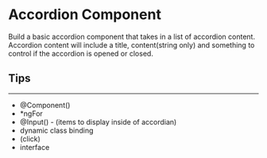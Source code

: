 
<Meta title="100 Angular Challenges/Accordion/MDX" />

# Accordion Component

Build a basic accordion component that takes in a list of accordion content. Accordion content will include a title, content(string only) and something to control if the accordion is opened or closed.

## Tips

---

- @Component()
- \*ngFor
- @Input() - (items to display inside of accordian)
- dynamic class binding
- (click)
- interface
